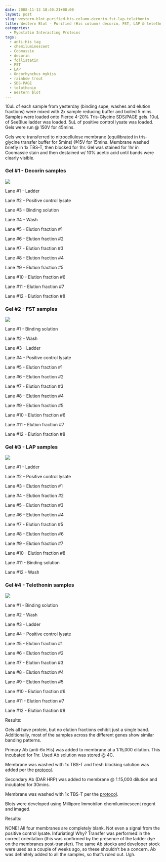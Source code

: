 ```yaml
---
date: 2008-11-13 18:40:21+00:00
layout: post
slug: western-blot-purified-his-column-decorin-fst-lap-telethonin
title: Western Blot - Purified (His column) decorin, FST, LAP & telethonin
categories:
  - Myostatin Interacting Proteins
tags:
  - anti-His tag
  - chemiluminescent
  - Coomassie
  - decorin
  - follistatin
  - FST
  - LAP
  - Oncorhynchus mykiss
  - rainbow trout
  - SDS-PAGE
  - telothonin
  - Western blot
---
```


10uL of each sample from yesterday (binding supe, washes and elution fractions) were mixed with 2x sample reducing buffer and boiled 5 mins. Samples were loaded onto Pierce 4-20% Tris-Glycine SDS/PAGE gels. 10uL of SeeBlue ladder was loaded. 5uL of positive control lysate was loaded. Gels were run @ 150V for 45mins.

Gels were transferred to nitrocellulose membrane (equilibrated in tris-glycine transfer buffer for 5mins) @15V for 15mins. Membrane washed briefly in 1x TBS-T, then blocked for 1hr. Gel was stained for 1hr in Coomassie stain and then destained w/ 10% acetic acid until bands were clearly visible.



### Gel #1 - Decorin samples



![](https://eagle.fish.washington.edu/Arabidopsis/SDS-PAGE/20081114-01.JPG)

Lane #1 - Ladder

Lane #2 - Positive control lysate

Lane #3 - Binding solution

Lane #4 - Wash

Lane #5 - Elution fraction #1

Lane #6 - Elution fraction #2

Lane #7 - Elution fraction #3

Lane #8 - Elution fraction #4

Lane #9 - Elution fraction #5

Lane #10 - Elution fraction #6

Lane #11 - Elution fraction #7

Lane #12 - Elution fraction #8





### Gel #2 - FST samples



![](https://eagle.fish.washington.edu/Arabidopsis/SDS-PAGE/20081114-02.JPG)

Lane #1 - Binding solution

Lane #2 - Wash

Lane #3 - Ladder

Lane #4 - Positive control lysate

Lane #5 - Elution fraction #1

Lane #6 - Elution fraction #2

Lane #7 - Elution fraction #3

Lane #8 - Elution fraction #4

Lane #9 - Elution fraction #5

Lane #10 - Elution fraction #6

Lane #11 - Elution fraction #7

Lane #12 - Elution fraction #8





### Gel #3 - LAP samples



![](https://eagle.fish.washington.edu/Arabidopsis/SDS-PAGE/20081114-03.JPG)

Lane #1 - Ladder

Lane #2 - Positive control lysate

Lane #3 - Elution fraction #1

Lane #4 - Elution fraction #2

Lane #5 - Elution fraction #3

Lane #6 - Elution fraction #4

Lane #7 - Elution fraction #5

Lane #8 - Elution fraction #6

Lane #9 - Elution fraction #7

Lane #10 - Elution fraction #8

Lane #11 - Binding solution

Lane #12 - Wash





### Gel #4 - Telethonin samples



![](https://eagle.fish.washington.edu/Arabidopsis/SDS-PAGE/20081114-04.JPG)

Lane #1 - Binding solution

Lane #2 - Wash

Lane #3 - Ladder

Lane #4 - Positive control lysate

Lane #5 - Elution fraction #1

Lane #6 - Elution fraction #2

Lane #7 - Elution fraction #3

Lane #8 - Elution fraction #4

Lane #9 - Elution fraction #5

Lane #10 - Elution fraction #6

Lane #11 - Elution fraction #7

Lane #12 - Elution fraction #8



Results:

Gels all have protein, but no elution fractions exhibit just a single band. Additionally, most of the samples across the different genes show similar banding patterns.







Primary Ab (anti-6x His) was added to membrane at a 1:15,000 dilution. This incubated for 1hr. Used Ab solution was stored @ 4C.

Membrane was washed with 1x TBS-T and fresh blocking solution was added per the [protocol](/protocol#tocWestern).

Secondary Ab (DAR HRP) was added to membrane @ 1:15,000 dilution and incubated for 30mins.

Membrane was washed with 1x TBS-T per the [protocol](/protocol#tocWestern).

Blots were developed using Millipore Immobilon chemiluminescent regent and imaged.



Results:

NONE! All four membranes are completely blank. Not even a signal from the positive control lysate. Infuriating! Why? Transfer was performed in the correct orientation (this was confirmed by the presence of the ladder dye on the membranes post-transfer). The same Ab stocks and developer stock were used as a couple of weeks ago, so these shouldn't be a concern. Ab was definitely added to all the samples, so that's ruled out. Ugh.
